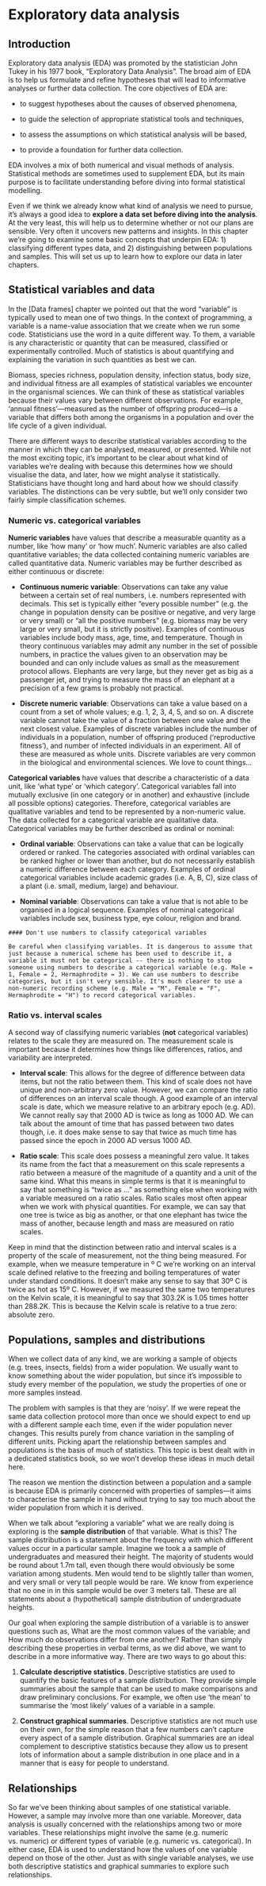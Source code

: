 # Exploratory data analysis

## Introduction

Exploratory data analysis (EDA) was promoted by the statistician John Tukey in his 1977 book, "Exploratory Data Analysis". The broad aim of EDA is to help us formulate and refine hypotheses that will lead to informative analyses or further data collection. The core objectives of EDA are: 

* to suggest hypotheses about the causes of observed phenomena,

* to guide the selection of appropriate statistical tools and techniques,

* to assess the assumptions on which statistical analysis will be based,

* to provide a foundation for further data collection.

EDA involves a mix of both numerical and visual methods of analysis. Statistical methods are sometimes used to supplement EDA, but its main purpose is to facilitate understanding before diving into formal statistical modelling.

Even if we think we already know what kind of analysis we need to pursue, it's always a good idea to __explore a data set before diving into the analysis__. At the very least, this will help us to determine whether or not our plans are sensible. Very often it uncovers new patterns and insights. In this chapter we're going to examine some basic concepts that underpin EDA: 1) classifying different types data, and 2) distinguishing between populations and samples. This will set us up to learn how to explore our data in later chapters.

## Statistical variables and data {#variables}

In the [Data frames] chapter we pointed out that the word "variable" is typically used to mean one of two things. In the context of programming, a variable is a name-value association that we create when we run some code. Statisticians use the word in a quite different way. To them, a variable is any characteristic or quantity that can be measured, classified or experimentally controlled. Much of statistics is about quantifying and explaining the variation in such quantities as best we can.

Biomass, species richness, population density, infection status, body size, and individual fitness are all examples of statistical variables we encounter in the organismal sciences. We can think of these as statistical variables because their values vary between different observations. For example, 'annual fitness'---measured as the number of offspring produced---is a variable that differs both among the organisms in a population and over the life cycle of a given individual.

There are different ways to describe statistical variables according to the manner in which they can be analysed, measured, or presented. While not the most exciting topic, it's important to be clear about what kind of variables we're dealing with because this determines how we should visualise the data, and later, how we might analyse it statistically. Statisticians have thought long and hard about how we should classify variables. The distinctions can be very subtle, but we'll only consider two fairly simple classification schemes.

### Numeric vs. categorical variables

__Numeric variables__ have values that describe a measurable quantity as a number, like 'how many' or 'how much'. Numeric variables are also called quantitative variables; the data collected containing numeric variables are called quantitative data. Numeric variables may be further described as either continuous or discrete:

* __Continuous numeric variable__: Observations can take any value between a certain set of real numbers, i.e. numbers represented with decimals. This set is typically either "every possible number" (e.g. the change in population density can be positive or negative, and very large or very small) or "all the positive numbers" (e.g. biomass may be very large or very small, but it is strictly positive). Examples of continuous variables include body mass, age, time, and temperature. Though in theory continuous variables may admit any number in the set of possible numbers, in practice the values given to an observation may be bounded and can only include values as small as the measurement protocol allows. Elephants are very large, but they never get as big as a passenger jet, and trying to measure the mass of an elephant at a precision of a few grams is probably not practical. 

* __Discrete numeric variable__: Observations can take a value based on a count from a set of whole values; e.g. 1, 2, 3, 4, 5, and so on.  A discrete variable cannot take the value of a fraction between one value and the next closest value. Examples of discrete variables include the number of individuals in a population, number of offspring produced ('reproductive fitness'), and number of infected individuals in an experiment. All of these are measured as whole units. Discrete variables are very common in the biological and environmental sciences. We love to count things...

__Categorical variables__ have values that describe a characteristic of a data unit, like 'what type' or 'which category'. Categorical variables fall into mutually exclusive (in one category or in another) and exhaustive (include all possible options) categories. Therefore, categorical variables are qualitative variables and tend to be represented by a non-numeric value. The data collected for a categorical variable are qualitative data. Categorical variables may be further described as ordinal or nominal:

* __Ordinal variable__: Observations can take a value that can be logically ordered or ranked. The categories associated with ordinal variables can be ranked higher or lower than another, but do not necessarily establish a numeric difference between each category. Examples of ordinal categorical variables include academic grades (i.e. A, B, C), size class of a plant (i.e. small, medium, large) and behaviour. 

* __Nominal variable__: Observations can take a value that is not able to be organised in a logical sequence. Examples of nominal categorical variables include sex, business type, eye colour, religion and brand.

```block
#### Don't use numbers to classify categorical variables

Be careful when classifying variables. It is dangerous to assume that just because a numerical scheme has been used to describe it, a variable it must not be categorical -- there is nothing to stop someone using numbers to describe a categorical variable (e.g. Male = 1, Female = 2, Hermaphrodite = 3). We can use numbers to describe categories, but it isn't very sensible. It's much clearer to use a non-numeric recording scheme (e.g. Male = "M", Female = "F", Hermaphrodite = "H") to record categorical variables. 
```

### Ratio vs. interval scales

A second way of classifying numeric variables (__not__ categorical variables) relates to the scale they are measured on. The measurement scale is important because it determines how things like differences, ratios, and variability are interpreted. 

* __Interval scale__: This allows for the degree of difference between data items, but not the ratio between them. This kind of scale does not have unique and non-arbitrary zero value. However, we can compare the ratio of differences on an interval scale though. A good example of an interval scale is date, which we measure relative to an arbitrary epoch (e.g. AD). We cannot really say that 2000 AD is twice as long as 1000 AD. We can talk about the amount of time that has passed between two dates though, i.e. it does make sense to say that twice as much time has passed since the epoch in 2000 AD versus 1000 AD.

* __Ratio scale__: This scale does possess a meaningful zero value. It takes its name from the fact that a measurement on this scale represents a ratio between a measure of the magnitude of a quantity and a unit of the same kind. What this means in simple terms is that it is meaningful to say that something is "twice as ..." as something else when working with a variable measured on a ratio scales. Ratio scales most often appear when we work with physical quantities. For example, we can say that one tree is twice as big as another, or that one elephant has twice the mass of another, because length and mass are measured on ratio scales.

Keep in mind that the distinction between ratio and interval scales is a property of the scale of measurement, not the thing being measured. For example, when we measure temperature in º C we're working on an interval scale defined relative to the freezing and boiling temperatures of water under standard conditions. It doesn't make any sense to say that 30º C is twice as hot as 15º C. However, if we measured the same two temperatures on the Kelvin scale, it is meaningful to say that 303.2K is 1.05 times hotter than 288.2K. This is because the Kelvin scale is relative to a true zero: absolute zero.

## Populations, samples and distributions {#populations-samples}

When we collect data of any kind, we are working a sample of objects (e.g. trees, insects, fields) from a wider population. We usually want to know something about the wider population, but since it's impossible to study every member of the population, we study the properties of one or more samples instead. 

The problem with samples is that they are 'noisy'. If we were repeat the same data collection protocol more than once we should expect to end up with a different sample each time, even if the wider population never changes. This results purely from chance variation in the sampling of different units. Picking apart the relationship between samples and populations is the basis of much of statistics. This topic is best dealt with in a dedicated statistics book, so we won't develop these ideas in much detail here. 

The reason we mention the distinction between a population and a sample is because EDA is primarily concerned with properties of samples---it aims to characterise the sample in hand without trying to say too much about the wider population from which it is derived. 

When we talk about "exploring a variable" what we are really doing is exploring is the __sample distribution__ of that variable. What is this? The sample distribution is a statement about the frequency with which different values occur in a particular sample. Imagine we took a a sample of undergraduates and measured their height. The majority of students would be round about 1.7m tall, even though there would obviously be some variation among students. Men would tend to be slightly taller than women, and very small or very tall people would be rare. We know from experience that no one in in this sample would be over 3 meters tall. These are all statements about a (hypothetical) sample distribution of undergraduate heights.

Our goal when exploring the sample distribution of a variable is to answer questions such as, What are the most common values of the variable; and How much do observations differ from one another? Rather than simply describing these properties in verbal terms, as we did above, we want to describe in a more informative way. There are two ways to go about this:

1. __Calculate descriptive statistics__. Descriptive statistics are used to quantify the basic features of a sample distribution. They provide simple summaries about the sample that can be used to make comparisons and draw preliminary conclusions. For example, we often use 'the mean' to summarise the 'most likely' values of a variable in a sample.

2. __Construct graphical summaries__. Descriptive statistics are not much use on their own, for the simple reason that a few numbers can't capture every aspect of a sample distribution. Graphical summaries are an ideal complement to descriptive statistics because they allow us to present lots of information about a sample distribution in one place and in a manner that is easy for people to understand.

## Relationships

So far we've been thinking about samples of one statistical variable. However, a sample may involve more than one variable. Moreover, data analysis is usually concerned with the relationships among two or more variables. These relationships might involve the same (e.g. numeric vs. numeric) or different types of variable (e.g. numeric vs. categorical). In either case, EDA is used to understand how the values of one variable depend on those of the other. Just as with single variable analyses, we use both descriptive statistics and graphical summaries to explore such relationships.












